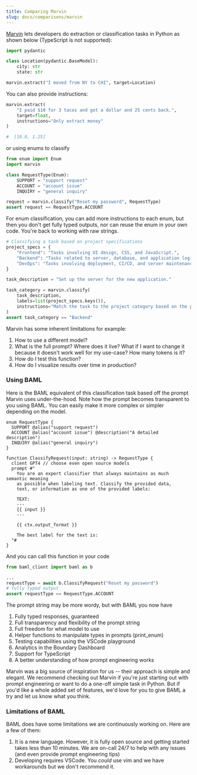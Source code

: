 ```yaml
---
title: Comparing Marvin
slug: docs/comparisons/marvin
---
```



[Marvin](https://github.com/PrefectHQ/marvin) lets developers do extraction or classification tasks in Python as shown below (TypeScript is not supported):


```python
import pydantic

class Location(pydantic.BaseModel):
    city: str
    state: str

marvin.extract("I moved from NY to CHI", target=Location)
```

You can also provide instructions:
```python
marvin.extract(
    "I paid $10 for 3 tacos and got a dollar and 25 cents back.",
    target=float,
    instructions="Only extract money"
)

#  [10.0, 1.25]
```
or using enums to classify
```python
from enum import Enum
import marvin

class RequestType(Enum):
    SUPPORT = "support request"
    ACCOUNT = "account issue"
    INQUIRY = "general inquiry"

request = marvin.classify("Reset my password", RequestType)
assert request == RequestType.ACCOUNT
```


For enum classification, you can add more instructions to each enum, but then you don't get fully typed outputs, nor can reuse the enum in your own code. You're back to working with raw strings.

```python
# Classifying a task based on project specifications
project_specs = {
    "Frontend": "Tasks involving UI design, CSS, and JavaScript.",
    "Backend": "Tasks related to server, database, and application logic.",
    "DevOps": "Tasks involving deployment, CI/CD, and server maintenance."
}

task_description = "Set up the server for the new application."

task_category = marvin.classify(
    task_description,
    labels=list(project_specs.keys()),
    instructions="Match the task to the project category based on the provided specifications."
)
assert task_category == "Backend"
```

Marvin has some inherent limitations for example:
1. How to use a different model?
2. What is the full prompt? Where does it live? What if I want to change it because it doesn't work well for my use-case? How many tokens is it?
3. How do I test this function?
4. How do I visualize results over time in production?


### Using BAML
Here is the BAML equivalent of this classification task based off the prompt Marvin uses under-the-hood. Note how the prompt becomes transparent to you using BAML. You can easily make it more complex or simpler depending on the model.

```baml
enum RequestType {
  SUPPORT @alias("support request")
  ACCOUNT @alias("account issue") @description("A detailed description")
  INQUIRY @alias("general inquiry")
}

function ClassifyRequest(input: string) -> RequestType {
  client GPT4 // choose even open source models
  prompt #"
    You are an expert classifier that always maintains as much semantic meaning
    as possible when labeling text. Classify the provided data,
    text, or information as one of the provided labels:

    TEXT:
    ---
    {{ input }}
    ---

    {{ ctx.output_format }}

    The best label for the text is:
  "#
}
```
And you can call this function in your code
```python
from baml_client import baml as b

...
requestType = await b.ClassifyRequest("Reset my password")
# fully typed output
assert requestType == RequestType.ACCOUNT
```

The prompt string may be more wordy, but with BAML you now have
1. Fully typed responses, guaranteed
1. Full transparency and flexibility of the prompt string
1. Full freedom for what model to use
1. Helper functions to manipulate types in prompts (print_enum)
1. Testing capabilities using the VSCode playground
1. Analytics in the Boundary Dashboard
1. Support for TypeScript
1. A better understanding of how prompt engineering works


Marvin was a big source of inspiration for us -- their approach is simple and elegant. We recommend checking out Marvin if you're just starting out with prompt engineering or want to do a one-off simple task in Python. But if you'd like a whole added set of features, we'd love for you to give BAML a try and let us know what you think.

### Limitations of BAML

BAML does have some limitations we are continuously working on. Here are a few of them:
1. It is a new language. However, it is fully open source and getting started takes less than 10 minutes. We are on-call 24/7 to help with any issues (and even provide prompt engineering tips)
1. Developing requires VSCode. You _could_ use vim and we have workarounds but we don't recommend it.
